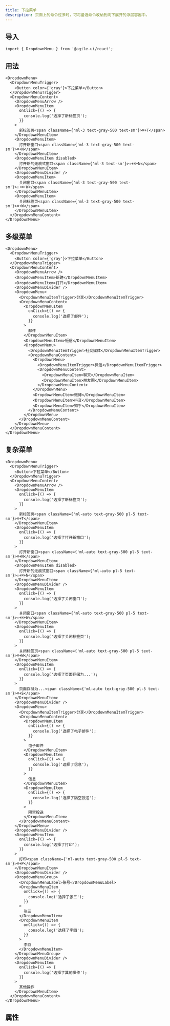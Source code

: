 ```yaml
---
title: 下拉菜单
description: 页面上的命令过多时，可将备选命令收纳到向下展开的浮层容器中。
---
```


## 导入

```tsx
import { DropdownMenu } from '@agile-ui/react';
```

## 用法

```tsx preview editable
<DropdownMenu>
  <DropdownMenuTrigger>
    <Button color={'gray'}>下拉菜单</Button>
  </DropdownMenuTrigger>
  <DropdownMenuContent>
    <DropdownMenuArrow />
    <DropdownMenuItem
      onClick={() => {
        console.log('选择了新标签页');
      }}
    >
      新标签页<span className={'ml-3 text-gray-500 text-sm'}>⌘+T</span>
    </DropdownMenuItem>
    <DropdownMenuItem>
      打开新窗口<span className={'ml-3 text-gray-500 text-sm'}>⌘+N</span>
    </DropdownMenuItem>
    <DropdownMenuItem disabled>
      打开新的无痕式窗口<span className={'ml-3 text-sm'}>⇧+⌘+N</span>
    </DropdownMenuItem>
    <DropdownMenuDivider />
    <DropdownMenuItem>
      关闭窗口<span className={'ml-3 text-gray-500 text-sm'}>⇧+⌘+W</span>
    </DropdownMenuItem>
    <DropdownMenuItem>
      关闭标签页<span className={'ml-3 text-gray-500 text-sm'}>⌘+W</span>
    </DropdownMenuItem>
  </DropdownMenuContent>
</DropdownMenu>
```

## 多级菜单

```tsx preview editable
<DropdownMenu>
  <DropdownMenuTrigger>
    <Button color={'gray'}>下拉菜单</Button>
  </DropdownMenuTrigger>
  <DropdownMenuContent>
    <DropdownMenuArrow />
    <DropdownMenuItem>新建</DropdownMenuItem>
    <DropdownMenuItem>打开</DropdownMenuItem>
    <DropdownMenuDivider />
    <DropdownMenu>
      <DropdownMenuItemTrigger>分享</DropdownMenuItemTrigger>
      <DropdownMenuContent>
        <DropdownMenuItem
          onClick={() => {
            console.log('选择了邮件');
          }}
        >
          邮件
        </DropdownMenuItem>
        <DropdownMenuItem>短信</DropdownMenuItem>
        <DropdownMenu>
          <DropdownMenuItemTrigger>社交媒体</DropdownMenuItemTrigger>
          <DropdownMenuContent>
            <DropdownMenu>
              <DropdownMenuItemTrigger>微信</DropdownMenuItemTrigger>
              <DropdownMenuContent>
                <DropdownMenuItem>聊天</DropdownMenuItem>
                <DropdownMenuItem>朋友圈</DropdownMenuItem>
              </DropdownMenuContent>
            </DropdownMenu>
            <DropdownMenuItem>微博</DropdownMenuItem>
            <DropdownMenuItem>抖音</DropdownMenuItem>
            <DropdownMenuItem>知乎</DropdownMenuItem>
          </DropdownMenuContent>
        </DropdownMenu>
      </DropdownMenuContent>
    </DropdownMenu>
  </DropdownMenuContent>
</DropdownMenu>
```

## 复杂菜单

```tsx preview editable
<DropdownMenu>
  <DropdownMenuTrigger>
    <Button>下拉菜单</Button>
  </DropdownMenuTrigger>
  <DropdownMenuContent>
    <DropdownMenuArrow />
    <DropdownMenuItem
      onClick={() => {
        console.log('选择了新标签页');
      }}
    >
      新标签页<span className={'ml-auto text-gray-500 pl-5 text-sm'}>⌘+T</span>
    </DropdownMenuItem>
    <DropdownMenuItem
      onClick={() => {
        console.log('选择了打开新窗口');
      }}
    >
      打开新窗口<span className={'ml-auto text-gray-500 pl-5 text-sm'}>⌘+N</span>
    </DropdownMenuItem>
    <DropdownMenuItem disabled>
      打开新的无痕式窗口<span className={'ml-auto pl-5 text-sm'}>⇧+⌘+N</span>
    </DropdownMenuItem>
    <DropdownMenuDivider />
    <DropdownMenuItem
      onClick={() => {
        console.log('选择了关闭窗口');
      }}
    >
      关闭窗口<span className={'ml-auto text-gray-500 pl-5 text-sm'}>⇧+⌘+W</span>
    </DropdownMenuItem>
    <DropdownMenuItem
      onClick={() => {
        console.log('选择了关闭标签页');
      }}
    >
      关闭标签页<span className={'ml-auto text-gray-500 pl-5 text-sm'}>⌘+W</span>
    </DropdownMenuItem>
    <DropdownMenuItem
      onClick={() => {
        console.log('选择了页面存储为...');
      }}
    >
      页面存储为...<span className={'ml-auto text-gray-500 pl-5 text-sm'}>⌘+S</span>
    </DropdownMenuItem>
    <DropdownMenuDivider />
    <DropdownMenu>
      <DropdownMenuItemTrigger>分享</DropdownMenuItemTrigger>
      <DropdownMenuContent>
        <DropdownMenuItem
          onClick={() => {
            console.log('选择了电子邮件');
          }}
        >
          电子邮件
        </DropdownMenuItem>
        <DropdownMenuItem
          onClick={() => {
            console.log('选择了信息');
          }}
        >
          信息
        </DropdownMenuItem>
        <DropdownMenuItem
          onClick={() => {
            console.log('选择了隔空投送');
          }}
        >
          隔空投送
        </DropdownMenuItem>
      </DropdownMenuContent>
    </DropdownMenu>
    <DropdownMenuDivider />
    <DropdownMenuItem
      onClick={() => {
        console.log('选择了打印');
      }}
    >
      打印<span className={'ml-auto text-gray-500 pl-5 text-sm'}>⌘+P</span>
    </DropdownMenuItem>
    <DropdownMenuDivider />
    <DropdownMenuGroup>
      <DropdownMenuLabel>账号</DropdownMenuLabel>
      <DropdownMenuItem
        onClick={() => {
          console.log('选择了张三');
        }}
      >
        张三
      </DropdownMenuItem>
      <DropdownMenuItem
        onClick={() => {
          console.log('选择了李四');
        }}
      >
        李四
      </DropdownMenuItem>
    </DropdownMenuGroup>
    <DropdownMenuDivider />
    <DropdownMenuItem
      onClick={() => {
        console.log('选择了其他操作');
      }}
    >
      其他操作
    </DropdownMenuItem>
  </DropdownMenuContent>
</DropdownMenu>
```

## 属性

<PropsTable componentName="DropdownMenu" />
